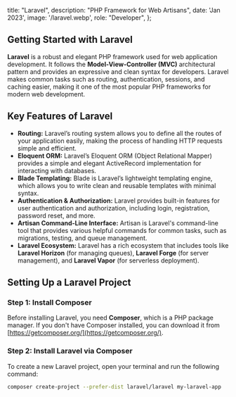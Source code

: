   title: "Laravel",
  description: "PHP Framework for Web Artisans",
  date: 'Jan 2023',
  image: '/laravel.webp',
  role: "Developer",
};

## Getting Started with Laravel

**Laravel** is a robust and elegant PHP framework used for web application development. It follows the **Model-View-Controller (MVC)** architectural pattern and provides an expressive and clean syntax for developers. Laravel makes common tasks such as routing, authentication, sessions, and caching easier, making it one of the most popular PHP frameworks for modern web development.

## Key Features of Laravel

- **Routing:** Laravel’s routing system allows you to define all the routes of your application easily, making the process of handling HTTP requests simple and efficient.
- **Eloquent ORM:** Laravel’s Eloquent ORM (Object Relational Mapper) provides a simple and elegant ActiveRecord implementation for interacting with databases.
- **Blade Templating:** Blade is Laravel’s lightweight templating engine, which allows you to write clean and reusable templates with minimal syntax.
- **Authentication & Authorization:** Laravel provides built-in features for user authentication and authorization, including login, registration, password reset, and more.
- **Artisan Command-Line Interface:** Artisan is Laravel's command-line tool that provides various helpful commands for common tasks, such as migrations, testing, and queue management.
- **Laravel Ecosystem:** Laravel has a rich ecosystem that includes tools like **Laravel Horizon** (for managing queues), **Laravel Forge** (for server management), and **Laravel Vapor** (for serverless deployment).

## Setting Up a Laravel Project

### Step 1: Install Composer

Before installing Laravel, you need **Composer**, which is a PHP package manager. If you don't have Composer installed, you can download it from [https://getcomposer.org/](https://getcomposer.org/).

### Step 2: Install Laravel via Composer

To create a new Laravel project, open your terminal and run the following command:

```bash
composer create-project --prefer-dist laravel/laravel my-laravel-app
